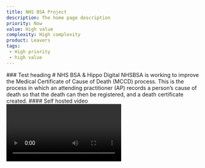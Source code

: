 ```yaml
---
title: NHS BSA Project
description: The home page description
priority: Now
value: High value
complexity: High complexity
product: Leavers
tags:
 - High priority
 - high value
---
```

<GridRow>
    <GridColumn width={'1/3'}>
      ### Test heading
      <Include path='SideMenu.md' />
    </GridColumn>
    <GridColumn width={'2/3'}>
        # NHS BSA & Hippo Digital
        <LeadParagraph>NHSBSA is working to improve the Medical Certificate of Cause of Death (MCCD) process. This is the process in which an attending practitioner (AP) records a
            person’s cause of death so that the death can then be registered, and a death certificate created.</LeadParagraph>
        #### Self hosted video
        <Video src={'/videos/video-1.mp4'} title={'test video'}/>
        ---
    </GridColumn>
</GridRow>
